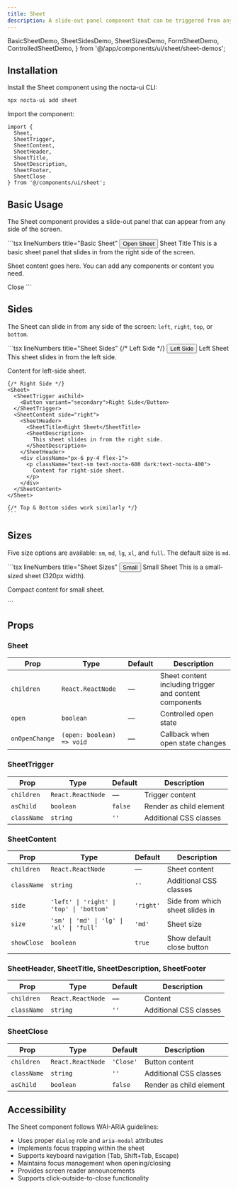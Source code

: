 ```yaml
---
title: Sheet
description: A slide-out panel component that can be triggered from any side of the screen
---
```


  BasicSheetDemo, 
  SheetSidesDemo, 
  SheetSizesDemo, 
  FormSheetDemo, 
  ControlledSheetDemo,
} from '@/app/components/ui/sheet/sheet-demos';

## Installation


<Steps>
<Step>
Install the Sheet component using the nocta-ui CLI:

```bash lineNumbers title="Terminal"
npx nocta-ui add sheet
```
</Step>
<Step>
Import the component:

```tsx lineNumbers title="Import"
import {
  Sheet,
  SheetTrigger,
  SheetContent,
  SheetHeader,
  SheetTitle,
  SheetDescription,
  SheetFooter,
  SheetClose
} from '@/components/ui/sheet';
```
</Step>
</Steps>

## Basic Usage

The Sheet component provides a slide-out panel that can appear from any side of the screen.

<DocsTabs defaultValue="preview">
  <DocsTab value="preview" lineNumbers title="Preview">
    <BasicSheetDemo />
  </DocsTab>
  <DocsTab value="code" lineNumbers title="Code">
    ```tsx lineNumbers title="Basic Sheet"
    <Sheet>
      <SheetTrigger asChild>
        <Button>Open Sheet</Button>
      </SheetTrigger>
      <SheetContent>
        <SheetHeader>
          <SheetTitle>Sheet Title</SheetTitle>
          <SheetDescription>
            This is a basic sheet panel that slides in from the right side of the screen.
          </SheetDescription>
        </SheetHeader>
        <div className="px-6 py-4 flex-1">
          <p className="text-sm text-nocta-600 dark:text-nocta-400">
            Sheet content goes here. You can add any components or content you need.
          </p>
        </div>
        <SheetFooter>
          <SheetClose>Close</SheetClose>
        </SheetFooter>
      </SheetContent>
    </Sheet>
    ```
  </DocsTab>
</DocsTabs>

## Sides

The Sheet can slide in from any side of the screen: `left`, `right`, `top`, or `bottom`.

<DocsTabs defaultValue="preview">
  <DocsTab value="preview" lineNumbers title="Preview">
    <SheetSidesDemo />
  </DocsTab>
  <DocsTab value="code" lineNumbers title="Code">
    ```tsx lineNumbers title="Sheet Sides"
    {/* Left Side */}
    <Sheet>
      <SheetTrigger asChild>
        <Button variant="secondary">Left Side</Button>
      </SheetTrigger>
      <SheetContent side="left">
        <SheetHeader>
          <SheetTitle>Left Sheet</SheetTitle>
          <SheetDescription>
            This sheet slides in from the left side.
          </SheetDescription>
        </SheetHeader>
        <div className="px-6 py-4 flex-1">
          <p className="text-sm text-nocta-600 dark:text-nocta-400">
            Content for left-side sheet.
          </p>
        </div>
      </SheetContent>
    </Sheet>

    {/* Right Side */}
    <Sheet>
      <SheetTrigger asChild>
        <Button variant="secondary">Right Side</Button>
      </SheetTrigger>
      <SheetContent side="right">
        <SheetHeader>
          <SheetTitle>Right Sheet</SheetTitle>
          <SheetDescription>
            This sheet slides in from the right side.
          </SheetDescription>
        </SheetHeader>
        <div className="px-6 py-4 flex-1">
          <p className="text-sm text-nocta-600 dark:text-nocta-400">
            Content for right-side sheet.
          </p>
        </div>
      </SheetContent>
    </Sheet>

    {/* Top & Bottom sides work similarly */}
    ```
  </DocsTab>
</DocsTabs>

## Sizes

Five size options are available: `sm`, `md`, `lg`, `xl`, and `full`. The default size is `md`.

<DocsTabs defaultValue="preview">
  <DocsTab value="preview" lineNumbers title="Preview">
    <SheetSizesDemo />
  </DocsTab>
  <DocsTab value="code" lineNumbers title="Code">
    ```tsx lineNumbers title="Sheet Sizes"
    <Sheet>
      <SheetTrigger asChild>
        <Button variant="ghost" size="sm">Small</Button>
      </SheetTrigger>
      <SheetContent size="sm">
        <SheetHeader>
          <SheetTitle>Small Sheet</SheetTitle>
          <SheetDescription>
            This is a small-sized sheet (320px width).
          </SheetDescription>
        </SheetHeader>
        <div className="px-6 py-4 flex-1">
          <p className="text-sm text-nocta-600 dark:text-nocta-400">
            Compact content for small sheet.
          </p>
        </div>
      </SheetContent>
    </Sheet>
    ```
  </DocsTab>
</DocsTabs>

## Props

### Sheet

| Prop | Type | Default | Description |
|------|------|---------|-------------|
| `children` | `React.ReactNode` | — | Sheet content including trigger and content components |
| `open` | `boolean` | — | Controlled open state |
| `onOpenChange` | `(open: boolean) => void` | — | Callback when open state changes |

### SheetTrigger

| Prop | Type | Default | Description |
|------|------|---------|-------------|
| `children` | `React.ReactNode` | — | Trigger content |
| `asChild` | `boolean` | `false` | Render as child element |
| `className` | `string` | `''` | Additional CSS classes |

### SheetContent

| Prop | Type | Default | Description |
|------|------|---------|-------------|
| `children` | `React.ReactNode` | — | Sheet content |
| `className` | `string` | `''` | Additional CSS classes |
| `side` | `'left' \| 'right' \| 'top' \| 'bottom'` | `'right'` | Side from which sheet slides in |
| `size` | `'sm' \| 'md' \| 'lg' \| 'xl' \| 'full'` | `'md'` | Sheet size |
| `showClose` | `boolean` | `true` | Show default close button |

### SheetHeader, SheetTitle, SheetDescription, SheetFooter

| Prop | Type | Default | Description |
|------|------|---------|-------------|
| `children` | `React.ReactNode` | — | Content |
| `className` | `string` | `''` | Additional CSS classes |

### SheetClose

| Prop | Type | Default | Description |
|------|------|---------|-------------|
| `children` | `React.ReactNode` | `'Close'` | Button content |
| `className` | `string` | `''` | Additional CSS classes |
| `asChild` | `boolean` | `false` | Render as child element |

## Accessibility

The Sheet component follows WAI-ARIA guidelines:

- Uses proper `dialog` role and `aria-modal` attributes
- Implements focus trapping within the sheet
- Supports keyboard navigation (Tab, Shift+Tab, Escape)
- Maintains focus management when opening/closing
- Provides screen reader announcements
- Supports click-outside-to-close functionality